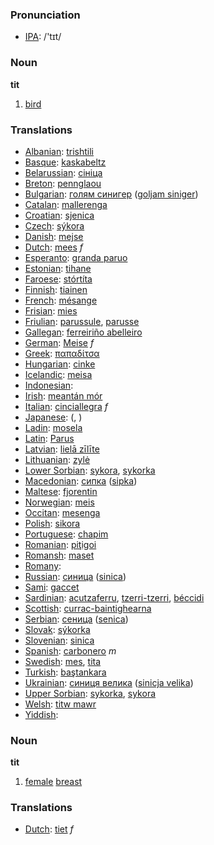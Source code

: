 === Pronunciation ===
*[[w:IPA|IPA]]: /'tɪt/

=== Noun ===

'''tit'''

# [[bird]]

=== Translations ===

*[[Albanian]]: [[trishtili]]
*[[Basque]]: [[kaskabeltz]]
*[[Belarussian]]: [[сініца]]
*[[Breton]]: [[pennglaou]]
*[[Bulgarian]]: [[голям синигер]] ([[goljam siniger]])
*[[Catalan]]: [[mallerenga]]
*[[Croatian]]: [[sjenica]]
*[[Czech]]: [[sýkora]]
*[[Danish]]: [[mejse]]
*[[Dutch]]: [[mees]] ''f''
*[[Esperanto]]: [[granda paruo]]
*[[Estonian]]: [[tihane]]
*[[Faroese]]: [[stórtíta]]
*[[Finnish]]: [[tiainen]]
*[[French]]: [[mésange]] '' ''
*[[Frisian]]: [[mies]]
*[[Friulian]]: [[parussule]], [[parusse]]
*[[Gallegan]]: [[ferreiriño abelleiro]]
*[[German]]: [[Meise]] ''f''
*[[Greek]]: [[παπαδίτσα]] '' ''
*[[Hungarian]]: [[cinke]]
*[[Icelandic]]: [[meisa]]
*[[Indonesian]]: [[]]
*[[Irish]]: [[meantán mór]]
*[[Italian]]: [[cinciallegra]] ''f''
*[[Japanese]]: [[]] ([[]], )
*[[Ladin]]: [[mosela]]
*[[Latin]]: [[Parus]] '' ''
*[[Latvian]]: [[lielā zīlīte]]
*[[Lithuanian]]: [[zylė]]
*[[Lower Sorbian]]: [[sykora]], [[sykorka]]
*[[Macedonian]]: [[сипка]] ([[sipka]])
*[[Maltese]]: [[fjorentin]]
*[[Norwegian]]: [[meis]]
*[[Occitan]]: [[mesenga]]
*[[Polish]]: [[sikora]] '' ''
*[[Portuguese]]: [[chapim]]
*[[Romanian]]: [[piţigoi]]
*[[Romansh]]: [[maset]]
*[[Romany]]: [[]]
*[[Russian]]: [[синица]] ([[sinica]]) '' ''
*[[Sami]]: [[gaccet]]
*[[Sardinian]]: [[acutzaferru]], [[tzerri-tzerri]], [[béccidi]]
*[[Scottish]]: [[currac-baintighearna]]
*[[Serbian]]: [[сеница]] ([[senica]])
*[[Slovak]]: [[sýkorka]]
*[[Slovenian]]: [[sinica]]
*[[Spanish]]: [[carbonero]] ''m''
*[[Swedish]]: [[mes]], [[tita]]
*[[Turkish]]: [[baştankara]]
*[[Ukrainian]]: [[синиця велика]] ([[sinicja velika]])
*[[Upper Sorbian]]: [[sykorka]], [[sykora]]
*[[Welsh]]: [[titw mawr]]
*[[Yiddish]]: [[]]


=== Noun ===

'''tit'''

# [[female]] [[breast]]

=== Translations ===

*[[Dutch]]: [[tiet]] ''f''